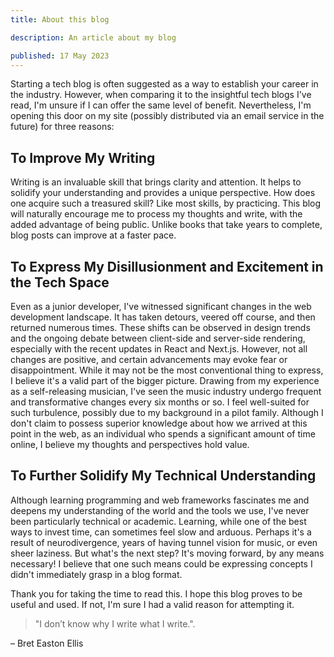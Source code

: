 ```yaml
---
title: About this blog

description: An article about my blog

published: 17 May 2023
---
```


<BlogImage
	alt="Fresh Homepage"
	src="/blog/firstreformed.png"
	width={600}
	height={346}
/>

Starting a tech blog is often suggested as a way to establish your career in the industry. However, when comparing it to the insightful tech blogs I've read, I'm unsure if I can offer the same level of benefit. Nevertheless, I'm opening this door on my site (possibly distributed via an email service in the future) for three reasons:

## To Improve My Writing

Writing is an invaluable skill that brings clarity and attention. It helps to solidify your understanding and provides a unique perspective. How does one acquire such a treasured skill? Like most skills, by practicing. This blog will naturally encourage me to process my thoughts and write, with the added advantage of being public. Unlike books that take years to complete, blog posts can improve at a faster pace.

## To Express My Disillusionment and Excitement in the Tech Space

Even as a junior developer, I've witnessed significant changes in the web development landscape. It has taken detours, veered off course, and then returned numerous times. These shifts can be observed in design trends and the ongoing debate between client-side and server-side rendering, especially with the recent updates in React and Next.js. However, not all changes are positive, and certain advancements may evoke fear or disappointment. While it may not be the most conventional thing to express, I believe it's a valid part of the bigger picture. Drawing from my experience as a self-releasing musician, I've seen the music industry undergo frequent and transformative changes every six months or so. I feel well-suited for such turbulence, possibly due to my background in a pilot family. Although I don't claim to possess superior knowledge about how we arrived at this point in the web, as an individual who spends a significant amount of time online, I believe my thoughts and perspectives hold value.

## To Further Solidify My Technical Understanding

Although learning programming and web frameworks fascinates me and deepens my understanding of the world and the tools we use, I've never been particularly technical or academic. Learning, while one of the best ways to invest time, can sometimes feel slow and arduous. Perhaps it's a result of neurodivergence, years of having tunnel vision for music, or even sheer laziness. But what's the next step? It's moving forward, by any means necessary! I believe that one such means could be expressing concepts I didn't immediately grasp in a blog format.

Thank you for taking the time to read this. I hope this blog proves to be useful and used. If not, I'm sure I had a valid reason for attempting it.

> "I don’t know why I write what I write.".

– Bret Easton Ellis

